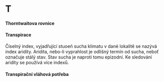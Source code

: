 # T

#### Thorntwaitova rovnice {#sec-t-thorntwaitova-rovnice}

::: collapsible

:::

#### Transpirace {#sec-t-transpirace}
::: collapsible
Číselný index, vyjadřující stuoeń sucha klimatu v dané lokalitě se nazývá index aridity. Aridita, nebo-li vyprahlost je odlišný termín od sucha, neboť označuje stálý stav. Stav sucha je naproti tomu epizodní. Ke sledování aridity se používá více indexů.

:::

#### Transpirační vláhová potřeba {#sec-t-transpiracni-vlahova-potreba}
::: collapsible

:::

